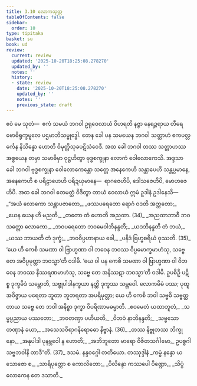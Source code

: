 ```yaml
---
title: 3.10 လောကသုတ္တ
tableOfContents: false
sidebar:
  order: 10
type: tipitaka
basket: su
book: ud
review:
  current: review
  updated: '2025-10-20T18:25:08.278270'
  updated_by: ''
  notes: ''
  history:
  - state: review
    date: '2025-10-20T18:25:08.278270'
    updated_by: ''
    notes: ''
    previous_state: draft
---
```



<DynamicBreadcrumb />


<ReviewStatus review={frontmatter.review} showDetails={true} />

<HypothesisAnnotation frontmatter={frontmatter} />

<Division number="30" book="ud" e="ch" v="18" p="114">

<Paragraph number="235" book="ud">
ဧဝံ မေ သုတံ—  ဧကံ သမယံ ဘဂဝါ ဥရုဝေလာယံ ဝိဟရတိ နဇ္ဇာ နေရဉ္ဇရာယ တီရေ ဗောဓိရုက္ခမူလေ ပဌမာဘိသမ္ဗုဒ္ဓေါ. တေန ခေါ ပန သမယေန ဘဂဝါ သတ္တာဟံ ဧကပလ္လင်္ကေန နိသိန္နော ဟောတိ ဝိမုတ္တိသုခပဋိသံဝေဒီ.
</Paragraph>

<Paragraph number="236" book="ud">
အထ ခေါ ဘဂဝါ တဿ သတ္တာဟဿ အစ္စယေန တမှာ သမာဓိမှာ ဝုဋ္ဌဟိတွာ ဗုဒ္ဓစက္ခုနာ လောကံ ဝေါလောကေသိ. အဒ္ဒသာ ခေါ ဘဂဝါ ဗုဒ္ဓစက္ခုနာ ဝေါလောကေန္တော သတ္တေ အနေကေဟိ သန္တာပေဟိ သန္တပ္ပမာနေ, အနေကေဟိ စ ပရိဠာဟေဟိ ပရိဍယှမာနေ—  ရာဂဇေဟိပိ, ဒေါသဇေဟိပိ, မောဟဇေဟိပိ.
</Paragraph>

<Paragraph number="237" book="ud">
အထ ခေါ ဘဂဝါ ဧတမတ္ထံ ဝိဒိတွာ တာယံ ဝေလာယံ ဣမံ ဥဒါနံ ဥဒါနေသိ—
</Paragraph>

<Paragraph number="238" type="verses" book="ud">
_“အယံ လောကော သန္တာပဇာတော,_  
_ဖဿပရေတော ရောဂံ ဝဒတိ အတ္တတော;_  
_ယေန ယေန ဟိ မညတိ,_  
_တတော တံ ဟောတိ အညထာ. (34)_  

</Paragraph>

<Paragraph number="239" type="verses" book="ud">
_အညထာဘာဝီ ဘဝသတ္တော လောကော,_  
_ဘဝပရေတော ဘဝမေဝါဘိနန္ဒတိ;_  
_ယဒဘိနန္ဒတိ တံ ဘယံ,_  
_ယဿ ဘာယတိ တံ ဒုက္ခံ;_  
_ဘဝဝိပ္ပဟာနာယ ခေါ,_  
_ပနိဒံ ဗြဟ္မစရိယံ ဝုဿတိ. (35)_  

</Paragraph>

<Paragraph number="240" book="ud">
‘ယေ ဟိ ကေစိ သမဏာ ဝါ ဗြာဟ္မဏာ ဝါ ဘဝေန ဘဝဿ ဝိပ္ပမောက္ခမာဟံသု, သဗ္ဗေ တေ အဝိပ္ပမုတ္တာ ဘဝသ္မာ’တိ ဝဒါမိ. ‘ယေ ဝါ ပန ကေစိ သမဏာ ဝါ ဗြာဟ္မဏာ ဝါ ဝိဘဝေန ဘဝဿ နိဿရဏမာဟံသု, သဗ္ဗေ တေ အနိဿဋာ ဘဝသ္မာ’တိ ဝဒါမိ.
</Paragraph>

<Paragraph number="241" book="ud">
ဥပဓိဉှိ ပဋိစ္စ ဒုက္ခမိဒံ သမ္ဘောတိ, သဗ္ဗုပါဒါနက္ခယာ နတ္ထိ ဒုက္ခဿ သမ္ဘဝေါ. လောကမိမံ ပဿ; ပုထူ အဝိဇ္ဇာယ ပရေတာ ဘူတာ ဘူတရတာ အပရိမုတ္တာ; ယေ ဟိ ကေစိ ဘဝါ သဗ္ဗဓိ သဗ္ဗတ္ထတာယ သဗ္ဗေ တေ ဘဝါ အနိစ္စာ ဒုက္ခာ ဝိပရိဏာမဓမ္မာတိ.
</Paragraph>

<Paragraph number="242" type="verses" book="ud">
_ဧဝမေတံ ယထာဘူတံ,_  
_သမ္မပ္ပညာယ ပဿတော;_  
_ဘဝတဏှာ ပဟီယတိ,_  
_ဝိဘဝံ နာဘိနန္ဒတိ;_  
_သဗ္ဗသော တဏှာနံ ခယာ,_  
_အသေသဝိရာဂနိရောဓော နိဗ္ဗာနံ. (36)_  

</Paragraph>

<Paragraph number="243" type="verses" book="ud">
_တဿ နိဗ္ဗုတဿ ဘိက္ခုနော,_  
_အနုပါဒါ ပုနဗ္ဘဝေါ န ဟောတိ;_  
_အဘိဘူတော မာရော ဝိဇိတသင်္ဂါမော,_  
ဥပစ္စဂါ သဗ္ဗဘဝါနိ တာဒီ”တိ. (37)_  


</Paragraph>
</Division>

<Paragraph number="244" type="center" book="ud">
ဒသမံ.



</Paragraph>

<Paragraph number="245" type="center" book="ud">
နန္ဒဝဂ္ဂေါ တတိယော.



</Paragraph>

<Paragraph number="246" type="center" book="ud">
တဿုဒ္ဒါနံ


</Paragraph>

<Paragraph number="247" type="verses" book="ud">
_ကမ္မံ နန္ဒော ယသောဇော စ,_  
_သာရိပုတ္တော စ ကောလိတော;_  
_ပိလိန္ဒော ကဿပေါ ပိဏ္ဍော,_  
_သိပ္ပံ လောကေန တေ ဒသာတိ._
</Paragraph>